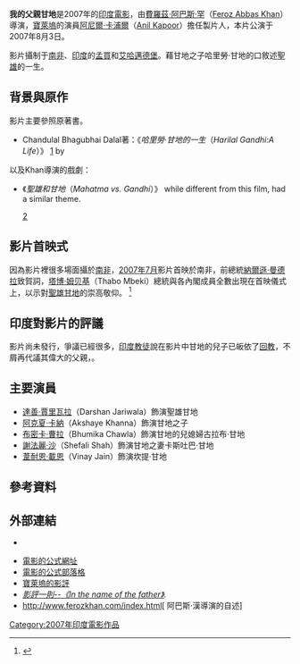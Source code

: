 {{Link style|time=2015-12-11T06:12:06+00:00}}
{{Infobox Film
| name           = 我的父親甘地 <BR> Gandhi, My Father
<!-- | image          = Gandhimyfather.jpg
| caption        = Movie poster for ''Gandhi, My Father'' -->
| director       = [[Feroz_Abbas_Khan|Feroz Abbas Khan]]
| producer       = [[Anil_Kapoor|Anil Kapoor]]
| writer         = [[Feroz_Abbas_Khan|Feroz Abbas Khan]]
| starring       = [[Darshan_Jariwala|Darshan Jariwala]]<br>[[Akshaye_Khanna|Akshaye Khanna]]<br>[[Bhumika_Chawla|Bhumika Chawla]]<br>[[Shefali_Shah|Shefali Shah]] 
| music          = 
| cinematography = 
| editing        = 
| distributor    = 
| released       = 2007年8月3日 
| runtime        = 
| language       = [[印地語|印地語]]
| budget         = 
| preceded_by    = 
| imdb_id        =
}}

'''我的父親甘地'''是2007年的[[印度電影|印度電影]]，由[[費羅茲·阿巴斯·罕|費羅茲·阿巴斯·罕]]（[[:en:Feroz_Abbas_Khan|Feroz Abbas Khan]]）導演，[[寶萊塢|寶萊塢]]的演員[[阿尼爾·卡浦爾|阿尼爾·卡浦爾]]（[[:en:Anil_Kapoor|Anil Kapoor]]）擔任製片人，本片公演于2007年8月3日。

影片攝制于[[南非|南非]]、[[印度|印度]]的[[孟買|孟買]]和[[艾哈邁德堡|艾哈邁德堡]]。藉甘地之子哈里勞·甘地的口敘述[[聖雄甘地|聖雄]]的一生。

==背景與原作==
影片主要參照原著書。

*Chandulal Bhagubhai Dalal著：《''哈里勞·甘地的一生''（''Harilal Gandhi:A Life''）》 <ref>[https://www.vedamsbooks.com/no49306.htm] {{Wayback|url=https://www.vedamsbooks.com/no49306.htm |date=20070928055510 }} by 
 {{cite web |url=http://cities.expressindia.com/fullstory.php?newsid=247017 |title=存档副本 |accessdate=2007年7月22日 |deadurl=yes |archiveurl=https://web.archive.org/web/20071109131600/http://cities.expressindia.com/fullstory.php?newsid=247017 |archivedate=2007年11月9日 |df= }}</ref>

以及Khan導演的戲劇：
* 《''聖雄和甘地''（''Mahatma vs. Gandhi''）》 {{cite web |url=http://www.ferozkhan.com/fz_mahatmasynopsis.htm |title=存档副本 |accessdate=2012-08-04  |deadurl=yes |archiveurl=https://web.archive.org/web/20120206002842/http://www.ferozkhan.com/fz_mahatmasynopsis.htm |archivedate=2012-02-06 }} while different from this film, had a similar theme. </REF>[http://www.hindu.com/mag/2007/07/22/stories/2007072250130200.htm] {{Wayback|url=http://www.hindu.com/mag/2007/07/22/stories/2007072250130200.htm |date=20071109084552 }} 
</REF><!-- It was shot in [[South_Africa|South Africa]] and in several [[India|India]]n cities including [[Mumbai|Mumbai]] and [[Ahmedabad|Ahmedabad]]. <ref>{{cite news
 |url=http://www.andhranews.net/Entertainment/2007/August/3-Film-Mahatma-10514.asp 
 |title=Film on Mahatma Gandhi evokes tremendous response 
}}</ref-->

==影片首映式==
因為影片裡很多場面攝於[[南非|南非]]，[[2007年7月|2007年7月]]影片首映於南非，前總統[[納爾遜·曼德拉|納爾遜·曼德拉]]致賀詞，[[塔博·姆贝基|塔博·姆贝基]]（Thabo Mbeki）總統與各內閣成員全數出現在首映儀式上，以示對[[聖雄甘地|聖雄甘地]]的崇高敬仰。 
<ref>{{Cite web |url=http://www.newkerala.com/july.php?action=fullnews&id=50525 |title=Anil Kapoor moved to tears in South Africa |access-date=2007-11-13 |archive-date=2007-09-26 |archive-url=https://web.archive.org/web/20070926232811/http://www.newkerala.com/july.php?action=fullnews&id=50525 |dead-url=no }}</ref>

==印度對影片的評議==
影片尚未發行，爭議已經很多，[[印度教|印度教徒]]說在影片中甘地的兒子已皈依了[[回教|回教]]，不屑再代議其偉大的父親，{{Fact|據說在印度許多邦个里面禁演此部影片|time=2011-07-04}}。

==主要演員==
* [[達善·賈里瓦拉|達善·賈里瓦拉]]（Darshan Jariwala）飾演聖雄甘地
* [[阿克夏·卡納|阿克夏·卡納]]（Akshaye Khanna）飾演甘地之子
* [[布密卡·曹拉|布密卡·曹拉]]（Bhumika Chawla）飾演甘地的兒媳婦古拉布·甘地
* [[謝法麗·沙|謝法麗·沙]]（Shefali Shah）飾演甘地之妻卡斯吐巴·甘地
* [[葦耐恩·載恩|葦耐恩·載恩]]（Vinay Jain）飾演坎提·甘地 <REF>
{{Cite web |url=http://movies.yahoo.com/movie/1809912834/cast |title=存档副本 |access-date=2007-11-13 |archive-date=2011-05-22 |archive-url=https://web.archive.org/web/20110522105146/http://movies.yahoo.com/movie/1809912834/cast |dead-url=no }}
</REF>

==參考資料==
{{reflist}}

==外部連結==
* {{imdb title|id=0459293|title=我的父親甘地（Gandhi, My Father）}}
<!-- *[http://www.bollyspice.com/movie-reviews.php/gandhi-my-father-movie-review.html BollySpice's Gandhi My Father Movie Review]
*[http://gandhimyfather.erosentertainment.com/ Official Website of Hindi Movie Gandhi my Father at Eros Entertainment]
*[http://www.gandhimyfather.blogspot.com/ Official Blog]
*{{rotten-tomatoes|id=gandhi_my_father|title=Gandhi, My Father}}
*''[http://movies.yahoo.com/movie/1809912834/cast Gandhi, My Father]'' at [[Yahoo!_Movies|Yahoo! Movies]]
*Chatterji, Shoma A. ''[http://www.deccanherald.com/Content/Jul222007/enter2007072114311.asp In the name of the father].'' ''[[Deccan_Herald|Deccan Herald]]'', [[22_July|22 July]] [[2007|2007]].
*[http://www.ferozkhan.com/index.html Official website for Feroz Abbas Khan] -->
*[http://www.gandhimyfather.erosentertainment.com/ 電影的公式網址] {{Wayback|url=http://www.gandhimyfather.erosentertainment.com/ |date=20210304212221 }}
*[http://www.gandhimyfather.blogspot.com/ 電影的公式部落格] {{Wayback|url=http://www.gandhimyfather.blogspot.com/ |date=20191130184713 }}
*[https://web.archive.org/web/20070819200247/http://www.bollyspice.com/movie-reviews.php/gandhi-my-father-movie-review.html 寶萊塢的影評]
*''[https://web.archive.org/web/20070929122640/http://www.deccanherald.com/Content/Jul222007/enter2007072114311.asp 影評一則--《In the name of the father》].'' {{En}}
*http://www.ferozkhan.com/index.html[ 阿巴斯·漢導演的自述] {{Wayback|url=http://www.ferozkhan.com/index.html |date=20200920165951 }}

[[Category:2007年印度電影作品|Category:2007年印度電影作品]]